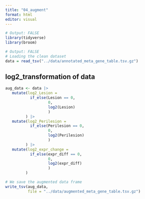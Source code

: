```yaml
---
title: "04_augment"
format: html
editor: visual
---
```


```r
# Output: FALSE
library(tidyverse)
library(broom)
```

```r
# Output: FALSE
# Loading the clean dataset
data = read_tsv("../data/annotated_meta_gene_table.tsv.gz")
```

## log2_transformation of data

```r

aug_data <- data |>
   mutate(log2_Lesion = 
           if_else(Lesion == 0, 
                   0, 
                   log2(Lesion)
                   )
         ) |> 
   mutate(log2_Perilesion = 
           if_else(Perilesion == 0, 
                   0, 
                   log2(Perilesion)
                   )
         ) |> 
   mutate(log2_expr_change = 
           if_else(expr_diff == 0, 
                   0, 
                   log2(expr_diff)
                   )
         ) 

```

```r
# We save the augmented data frame
write_tsv(aug_data, 
          file = "../data/augmented_meta_gene_table.tsv.gz")
```
